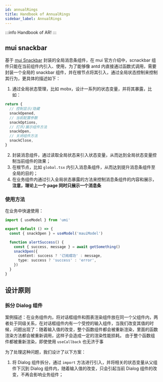 ```yaml
---
id: annualRings
title: Handbook of AnnualRings
sidebar_label: AnnualRings
---
```


:::info
Handbook of AR!
:::

## mui snackbar

基于 [mui Snackbar](https://mui.com/zh/components/snackbars/) 封装的全局消息条组件，在 mui 官方介绍中，scnackbar 组件只能在当前组件内引入、使用，为了能够像 antd 内直接通过函数式调用，需要封装一个全局的 snackbar 组件，并在根节点将其引入，通过全局状态控制来控制其行为，更具体的描述如下：

1. 通过全局状态管理，比如 mobx，设计一系列的状态变量，并将其暴露，比如：

```js
return {
  // 控制显示/隐藏
  snackOpened,
  // 当前配置参数
  snackOptions,
  // 打开/展示组件方法
  snackOpen,
  // 关闭组件方法
  snackClose,
}
```

2. 封装消息组件，通过读取全局状态来引入状态变量，从而达到全局状态变量控制当前组件的效果；
3. 在根节点，比如 `global.tsx` 内引入消息条组件，从而达到提升消息条组件至全局的目的；
4. 在业务组件内通过引入全局状态暴露的方法来控制消息条组件的内容和展示，**注意，理论上一个 page 同时只展示一个消息条**

### 使用方法

在业务中快速使用：

```ts
import { useModel } from 'umi'

export default () => {
  const { snackOpen } = useModel('mauiModel')

  function alertSuccess() {
    const { success, message } = await getSomething()
    snackOpen({
      content: success ? '订阅成功' : message,
      type: success ? 'success' : 'error',
    })
  }
}
```

## 设计原则

### 拆分 Dialog 组件

案例描述：在业务组件内，将对话框组件和图表渲染组件放在同一个父组件内，两者处于同级关系，在对话框组件内有一个受控的输入组件，当我们改变其值的时候，问题出现了：随着输入值的改变，整个函数组件都会被重新渲染，里面的函数渲染方法都会被重新调用，这样子会造成一定的渲染性能损耗。
由于整个函数组件都被重新渲染，即使使用 `useCallback` 也无济于事

为了处理这种问题，我们设计了以下方案：
1. 将 Dialog 组件拆分，通过 `import` 方法进行引入，并将相关的状态变量从父组件下沉到 Dialog 组件内，随着输入值的改变，只会引起当前 Dialog 组件的改变，不再会影响业务组件；
